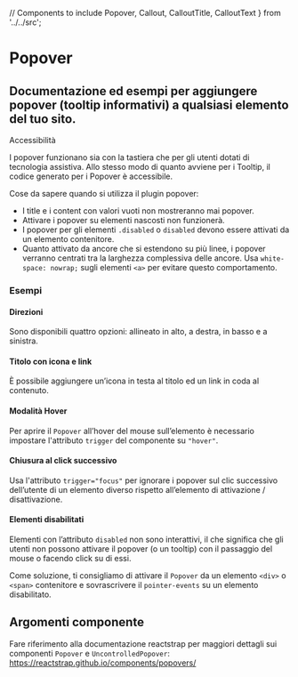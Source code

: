  // Components to include
  Popover, Callout, CalloutTitle, CalloutText 
} from '../../src';

<Meta title='Documentazione/Componenti/Popover' of={Popover} />

# Popover
## Documentazione ed esempi per aggiungere popover (tooltip informativi) a qualsiasi elemento del tuo sito.


<div className='docs'>
  <Callout color='success'>
    <CalloutTitle>Accessibilità</CalloutTitle>
    <CalloutText>
      <p>
        I popover funzionano sia con la tastiera che per gli utenti dotati di tecnologia assistiva. Allo stesso modo di quanto avviene per i <LinkTo kind="documentazione-componenti-tooltip--page">Tooltip</LinkTo>, il codice generato per i Popover è accessibile.
      </p>
    </CalloutText>
  </Callout>
</div>

Cose da sapere quando si utilizza il plugin popover:

* I title e i content con valori vuoti non mostreranno mai popover.
* Attivare i popover su elementi nascosti non funzionerà.
* I popover per gli elementi <code>.disabled</code> o <code>disabled</code> devono essere attivati da un elemento contenitore.
* Quanto attivato da ancore che si estendono su più linee, i popover verranno centrati tra la larghezza complessiva delle ancore. Usa <code>white-space: nowrap;</code> sugli elementi <code>&lt;a&gt;</code> per evitare questo comportamento.

### Esempi

<Canvas>
  <Story id='componenti-popover--esempi' />
</Canvas>

#### Direzioni

Sono disponibili quattro opzioni: allineato in alto, a destra, in basso e a sinistra.

<Canvas>
  <Story id='componenti-popover--le-quattro-direzioni' />
</Canvas>

#### Titolo con icona e link

È possibile aggiungere un’icona in testa al titolo ed un link in coda al contenuto.

<Canvas>
  <Story id='componenti-popover--titolo-con-icona-e-link' />
</Canvas>

#### Modalità Hover

Per aprire il `Popover` all’hover del mouse sull’elemento è necessario impostare l'attributo `trigger` del componente su `"hover"`.

<Canvas>
  <Story id='componenti-popover--modalita-hover' />
</Canvas>

#### Chiusura al click successivo

Usa l'attributo `trigger="focus"` per ignorare i popover sul clic successivo dell’utente di un elemento diverso rispetto all’elemento di attivazione / disattivazione.

<Canvas>
  <Story id='componenti-popover--dismiss-al-click-successivo' />
</Canvas>

#### Elementi disabilitati

Elementi con l’attributo <code>disabled</code> non sono interattivi, il che significa che gli utenti non possono attivare il popover (o un tooltip) con il passaggio del mouse o facendo click su di essi. 

Come soluzione, ti consigliamo di attivare il `Popover` da un elemento <code>&lt;div&gt;</code> o <code>&lt;span&gt;</code> contenitore e sovrascrivere il <code>pointer-events</code> su un elemento disabilitato.

<Canvas>
  <Story id='componenti-popover--elementi-disabilitati' />
</Canvas>

## Argomenti componente

Fare riferimento alla documentazione reactstrap per maggiori dettagli sui componenti `Popover` e `UncontrolledPopover`: https://reactstrap.github.io/components/popovers/
